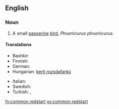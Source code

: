 ==English==
{{wikipedia}}

===Noun===
{{en-noun|sg=[[common]] [[redstart]]}}

# A small [[passerine]] [[bird]], ''Phoenicurus phoenicurus''.

====Translations====
{{trans-top|Phoenicurus phoenicurus}}
* Bashkir: {{tø|ba|утҡойроҡ|tr=utqoyroq|sc=Cyrl}}
* Finnish: {{t+|fi|leppälintu}}
* German: {{t-|de|Gartenrotschwanz|m}}
* Hungarian: [[kerti rozsdafarkú]]
{{trans-mid}}
* Italian: {{t-|it|codirosso|m}}
* Swedish: {{t+|sv|rödstjärt|c}}
* Turkish: {{t+|tr|bayağı kızılkuyruk}}, {{t+|tr|kızılkuyruk}}
{{trans-bottom}}

[[fy:common redstart]]
[[sv:common redstart]]
